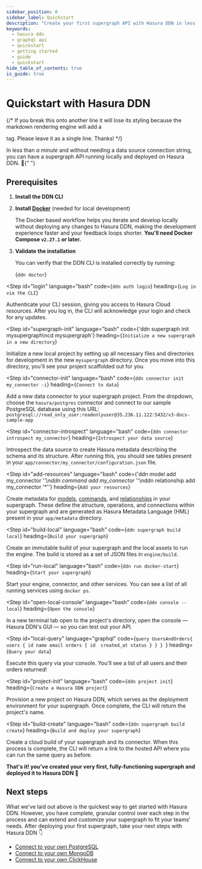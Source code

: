 ```yaml
---
sidebar_position: 0
sidebar_label: Quickstart
description: "Create your first supergraph API with Hasura DDN in less than a minute."
keywords:
  - hasura ddn
  - graphql api
  - quickstart
  - getting started
  - guide
  - quickstart
hide_table_of_contents: true
is_guide: true
---
```



# Quickstart with Hasura DDN

<div className="flex flex-col gap-6 mb-10">
  <div className="">
    {/* If you break this onto another line it will lose its styling because the markdown rendering engine will add a <p> tag. Please leave it as a single line. Thanks! */}
    <p className="text-[1.3rem]">
      In less than <em>a minute</em> and without needing a data source connection string, you can have a supergraph API
      running locally and deployed on Hasura DDN. 🚀{" "}
    </p>
  </div>
  <div className="max-w-[750px]">
    <SimpleVideo videoLink="https://www.youtube.com/embed/OsO6TzwFb30" />
  </div>
</div>

## Prerequisites

1. **Install the DDN CLI**

   <InstallTheCli />

2. **Install [Docker](https://docs.docker.com/engine/install/)** (needed for local development)

   The Docker based workflow helps you iterate and develop locally without deploying any changes to Hasura DDN, making
   the development experience faster and your feedback loops shorter. **You'll need Docker Compose `v2.27.1` or later.**

3. **Validate the installation**

   You can verify that the DDN CLI is installed correctly by running:

   <CodeBlock language="bash">{`ddn doctor`}</CodeBlock>

<Step
id="login"
language="bash"
code={`ddn auth login`}
heading={`Log in via the CLI`}
>

Authenticate your CLI session, giving you access to Hasura Cloud resources. After you log in, the CLI will acknowledge
your login and check for any updates.

</Step>

<Step
id="supergraph-init"
language="bash"
code={'ddn supergraph init mysupergraph\ncd mysupergraph'}
heading={`Initialize a new supergraph in a new directory`}
>

Initialize a new local project by setting up all necessary files and directories for development in the new
`mysupergraph` directory. Once you move into this directory, you'll see your project scaffolded out for you.

</Step>

<Step
id="connector-init"
language="bash"
code={`ddn connector init my_connector -i`}
heading={`Connect to data`}
>

Add a new data connector to your supergraph project. From the dropdown, choose the `hasura/postgres` connector and
connect to our sample PostgreSQL database using this URL:
`postgresql://read_only_user:readonlyuser@35.236.11.122:5432/v3-docs-sample-app`

</Step>

<Step
id="connector-introspect"
language="bash"
code={`ddn connector introspect my_connector`}
heading={`Introspect your data source`}
>

Introspect the data source to create Hasura metadata describing the schema and its structure. After running this, you
should see tables present in your `app/connector/my_connector/configuration.json` file.

</Step>

<Step
id="add-resources"
language="bash"
code={'ddn model add my_connector \'*\'\nddn command add my_connector \'*\'\nddn relationship add my_connector \'*\''}
heading={`Add your resources`}
>

Create metadata for [models](/supergraph-modeling/models.mdx), [commands](/supergraph-modeling/commands.mdx), and
[relationships](/supergraph-modeling/relationships.mdx) in your supergraph. These define the structure, operations, and
connections within your supergraph and are generated as Hasura Metadata Language (HML) present in your `app/metadata`
directory.

</Step>

<Step
id="build-local"
language="bash"
code={`ddn supergraph build local`}
heading={`Build your supergraph`}
>

Create an immutable build of your supergraph and the local assets to run the engine. The build is stored as a set of
JSON files in `engine/build`.

</Step>

<Step
id="run-local"
language="bash"
code={`ddn run docker-start`}
heading={`Start your supergraph`}
>

Start your engine, connector, and other services. You can see a list of all running services using `docker ps`.

</Step>

<Step
id="open-local-console"
language="bash"
code={`ddn console --local`}
heading={`Open the console`}
>

In a new terminal tab open to the project's directory, open the console — Hasura DDN's GUI — so you can test out your
API.

</Step>

<Step
id="local-query"
language="graphql"
code={`query UsersAndOrders{
  users {
    id
    name
    email
    orders {
      id 
      created_at
      status
    }
  }
}
`}
heading={`Query your data`}
>

Execute this query via your console. You'll see a list of all users and their orders returned!

</Step>

<Step
id="project-init"
language="bash"
code={`ddn project init`}
heading={`Create a Hasura DDN project`}
>

Provision a new project on Hasura DDN, which serves as the deployment environment for your supergraph. Once complete,
the CLI will return the project's name.

</Step>

<Step
id="build-create"
language="bash"
code={`ddn supergraph build create`}
heading={`Build and deploy your supergraph`}
>

Create a cloud build of your supergraph and its connector. When this process is complete, the CLI will return a link to
the hosted API where you can run the same query as before.

**That's it! you've created your very first, fully-functioning supergraph and deployed it to Hasura DDN 🎉**

</Step>

## Next steps

What we've laid out above is the quickest way to get started with Hasura DDN. However, you have complete, granular
control over each step in the process and can extend and customize your supergraph to fit your teams' needs. After
deploying your first supergraph, take your next steps with Hasura DDN 👇

- [Connect to your own PostgreSQL](/how-to-build-with-ddn/with-postgresql.mdx)
- [Connect to your own MongoDB](/how-to-build-with-ddn/with-mongodb.mdx)
- [Connect to your own ClickHouse](/how-to-build-with-ddn/with-clickhouse.mdx)
